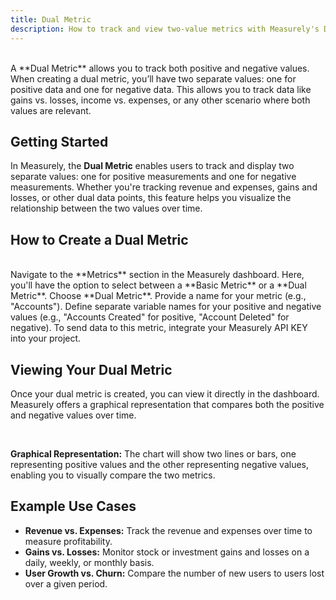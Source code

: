 ```yaml
---
title: Dual Metric
description: How to track and view two-value metrics with Measurely's Dual Metric feature, allowing the tracking of positive and negative values.
---
```


<br />

<Note title='Quick definition' type='note'>
  A **Dual Metric** allows you to track both positive and negative values. When
  creating a dual metric, you’ll have two separate values: one for positive data
  and one for negative data. This allows you to track data like gains vs.
  losses, income vs. expenses, or any other scenario where both values are
  relevant.
</Note>

## Getting Started

In Measurely, the **Dual Metric** enables users to track and display two separate values: one for positive measurements and one for negative measurements. Whether you're tracking revenue and expenses, gains and losses, or other dual data points, this feature helps you visualize the relationship between the two values over time.

## How to Create a Dual Metric

<br />

<Stepper>
  <StepperItem title='Step 1: Access the Metrics Page'>
    Navigate to the **Metrics** section in the Measurely dashboard.
  </StepperItem>
  <StepperItem title='Step 2: Click Create Metric'>
    Here, you'll have the option to select between a **Basic Metric** or a
    **Dual Metric**. Choose **Dual Metric**.
  </StepperItem>
  <StepperItem title='Step 3: Enter Metric Details'>
    Provide a name for your metric (e.g., "Accounts").
  </StepperItem>
  <StepperItem title='Step 4: Define Variable Names (optional)'>
    Define separate variable names for your positive and negative values (e.g.,
    "Accounts Created" for positive, "Account Deleted" for negative).
  </StepperItem>
  <StepperItem title='Step 5: API KEY Integration'>
    To send data to this metric, integrate your Measurely API KEY into your
    project.
  </StepperItem>
</Stepper>

## Viewing Your Dual Metric

Once your dual metric is created, you can view it directly in the dashboard. Measurely offers a graphical representation that compares both the positive and negative values over time.

<br />

**Graphical Representation:** The chart will show two lines or bars, one representing positive values and the other representing negative values, enabling you to visually compare the two metrics.

## Example Use Cases

- **Revenue vs. Expenses:** Track the revenue and expenses over time to measure profitability.
- **Gains vs. Losses:** Monitor stock or investment gains and losses on a daily, weekly, or monthly basis.
- **User Growth vs. Churn:** Compare the number of new users to users lost over a given period.

